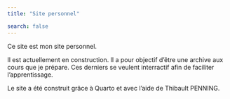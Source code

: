 ```yaml
---
title: "Site personnel"

search: false
---
```




Ce site est mon site personnel.


Il est actuellement en construction.
Il a pour objectif d'être une archive aux cours que je prépare.
Ces derniers se veulent interractif afin de faciliter l'apprentissage.

Le site a été construit grâce à Quarto et avec l'aide de Thibault PENNING.